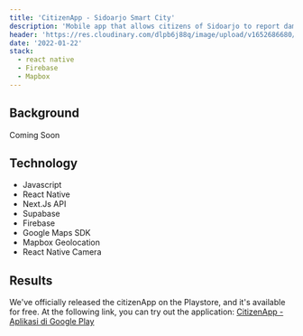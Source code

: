 ---
title: 'CitizenApp - Sidoarjo Smart City'
description: 'Mobile app that allows citizens of Sidoarjo to report damage to public facilities by simply scanning a QR code.'
header: 'https://res.cloudinary.com/dlpb6j88q/image/upload/v1652686680/jagad.dev/projects/citizenapp/citizenapp_gnyp4s.png'
date: '2022-01-22'
stack:
  - react native
  - Firebase
  - Mapbox
---

## Background

Coming Soon

## Technology

- Javascript
- React Native
- Next.Js API
- Supabase
- Firebase
- Google Maps SDK
- Mapbox Geolocation
- React Native Camera

## Results

We've officially released the citizenApp on the Playstore, and it's available for free. At the following link, you can try out the application: [CitizenApp - Aplikasi di Google Play](https://play.google.com/store/apps/details?id=com.jagadyudha.citizenapp)
